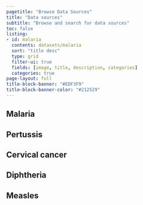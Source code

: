```yaml
---
pagetitle: "Browse Data Sources"
title: "Data sources"
subtitle: "Browse and search for data sources"
toc: false
listing: 
- id: malaria
  contents: datasets/malaria
  sort: "title desc"
  type: grid
  filter-ui: true
  fields: [image, title, description, categories]
  categories: true
page-layout: full
title-block-banner: "#EDF3F9"
title-block-banner-color: "#212529"
---
```


:::{#data-tabs .panel-tabset}

## Malaria

:::{#malaria}
:::

## Pertussis

:::{#pertussis}
:::

## Cervical cancer

:::{#cervical-cancer}
:::

## Diphtheria 

:::{#diphtheria}
:::

## Measles

:::{#measles}
:::

:::
